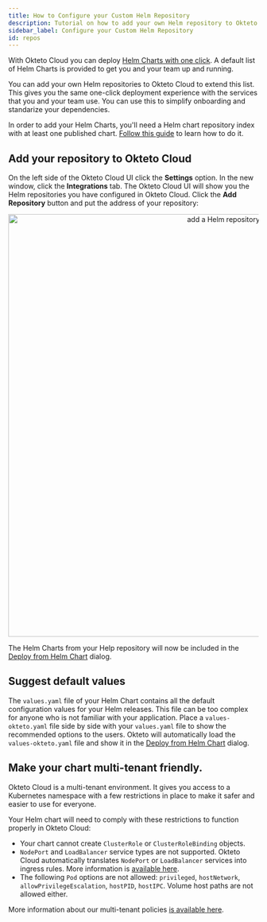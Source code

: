```yaml
---
title: How to Configure your Custom Helm Repository
description: Tutorial on how to add your own Helm repository to Okteto Cloud
sidebar_label: Configure your Custom Helm Repository
id: repos
---
```



With Okteto Cloud you can deploy [Helm Charts with one click](/docs/0.10/cloud/deploy-from-helm/). A default list of Helm Charts is provided to get you and your team up and running.

You can add your own Helm repositories to Okteto Cloud to extend this list. This gives you the same one-click deployment experience with the services that you and your team use. You can use this to simplify onboarding and standarize your dependencies.

In order to add your Helm Charts, you'll need a Helm chart repository index with at least one published chart. [Follow this guide](https://helm.sh/docs/chart_repository/) to learn how to do it.

## Add your repository to Okteto Cloud

On the left side of the Okteto Cloud UI click the **Settings** option. In the new window, click the **Integrations** tab.
The Okteto Cloud UI will show you the Helm repositories you have configured in Okteto Cloud. Click the **Add Repository** button and put the address of your repository:

<p align="center"><Image src="/docs/tutorials/images/helm-repos.png" alt="add a Helm repository" width="850" /></p>

The Helm Charts from your Help repository will now be included in the [Deploy from Helm Chart](/docs/0.10/cloud/deploy-from-helm/) dialog.

## Suggest default values

The `values.yaml` file of your Helm Chart contains all the default configuration values for your Helm releases.
This file can be too complex for anyone who is not familiar with your application.
Place a `values-okteto.yaml` file side by side with your `values.yaml` file to show the recommended options to the users.
Okteto will automatically load the `values-okteto.yaml` file and show it in the [Deploy from Helm Chart](/docs/0.10/cloud/deploy-from-helm/) dialog.

## Make your chart multi-tenant friendly.

Okteto Cloud is a multi-tenant environment. It gives you access to a Kubernetes namespace with a few restrictions in place to make it safer and easier to use for everyone.

Your Helm chart will need to comply with these restrictions to function properly in Okteto Cloud:

- Your chart cannot create `ClusterRole` or `ClusterRoleBinding` objects.
- `NodePort` and `LoadBalancer` service types are not supported. Okteto Cloud automatically translates `NodePort` or `LoadBalancer` services into ingress rules. More information is [available here](/docs/0.10/cloud/ssl/).
- The following `Pod` options are not allowed: `privileged`, `hostNetwork`, `allowPrivilegeEscalation`, `hostPID`, `hostIPC`. Volume host paths are not allowed either.

More information about our multi-tenant policies [is available here](/docs/0.10/cloud/multitenancy/).
